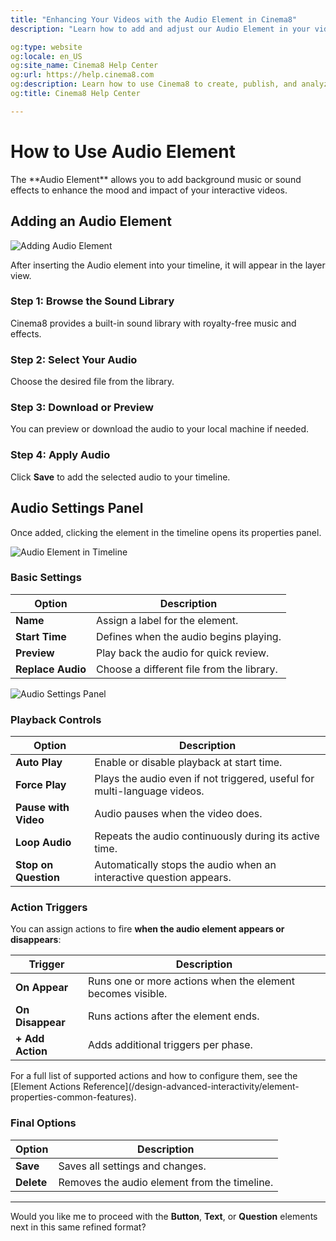```yaml
---
title: "Enhancing Your Videos with the Audio Element in Cinema8"
description: "Learn how to add and adjust our Audio Element in your video projects to include background music and sound effects. Visit Cinema8."

og:type: website
og:locale: en_US
og:site_name: Cinema8 Help Center
og:url: https://help.cinema8.com
og:description: Learn how to use Cinema8 to create, publish, and analyze interactive videos.
og:title: Cinema8 Help Center

---
```



# How to Use Audio Element

<Callout type="info">
The **Audio Element** allows you to add background music or sound effects to enhance the mood and impact of your interactive videos.
</Callout>

## Adding an Audio Element

![Adding Audio Element](/screenshot/advanced-interactivity/audio-element-1.webp)

After inserting the Audio element into your timeline, it will appear in the layer view.

<Steps>

### Step 1: Browse the Sound Library

Cinema8 provides a built-in sound library with royalty-free music and effects.

### Step 2: Select Your Audio

Choose the desired file from the library.

### Step 3: Download or Preview

You can preview or download the audio to your local machine if needed.

### Step 4: Apply Audio

Click **Save** to add the selected audio to your timeline.

</Steps>

## Audio Settings Panel

Once added, clicking the element in the timeline opens its properties panel.

![Audio Element in Timeline](/screenshot/advanced-interactivity/audio-element-2.webp)

### Basic Settings

| Option       | Description |
|--------------|-------------|
| **Name**     | Assign a label for the element. |
| **Start Time** | Defines when the audio begins playing. |
| **Preview**  | Play back the audio for quick review. |
| **Replace Audio** | Choose a different file from the library. |

![Audio Settings Panel](/screenshot/advanced-interactivity/audio-element-3.webp)

### Playback Controls

| Option       | Description |
|--------------|-------------|
| **Auto Play** | Enable or disable playback at start time. |
| **Force Play** | Plays the audio even if not triggered, useful for multi-language videos. |
| **Pause with Video** | Audio pauses when the video does. |
| **Loop Audio** | Repeats the audio continuously during its active time. |
| **Stop on Question** | Automatically stops the audio when an interactive question appears. |

### Action Triggers

You can assign actions to fire **when the audio element appears or disappears**:

| Trigger              | Description |
|----------------------|-------------|
| **On Appear**        | Runs one or more actions when the element becomes visible. |
| **On Disappear**     | Runs actions after the element ends. |
| **+ Add Action**     | Adds additional triggers per phase. |

<Callout type="default">
For a full list of supported actions and how to configure them, see the [Element Actions Reference](/design-advanced-interactivity/element-properties-common-features).
</Callout>

### Final Options

| Option       | Description |
|--------------|-------------|
| **Save**     | Saves all settings and changes. |
| **Delete**   | Removes the audio element from the timeline. |

---

Would you like me to proceed with the **Button**, **Text**, or **Question** elements next in this same refined format?
